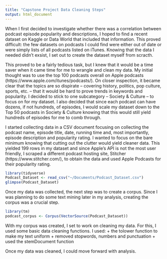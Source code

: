 ```yaml
---
title: "Capstone Project Data Cleaning Steps"
output: html_document
---
```


When I first decided to investigate whether there was a correlation between podcast episode popularity and descriptions, I hoped to find a recent dataset on Kaggle or Data World that included that information. This proved difficult: the few datasets on podcasts I could find were either out of date or were simply lists of all podcasts listed on iTunes. Knowing that the data I needed didn't exsist, I set out to create the dataset myself from scracth.

This proved to be a fairly tedious task, but I knew that it would be a time saver when it came time for me to wrangle and clean my data. My initial thought was to use the top 100 podcasts overall on Apple podcasts (https://www.apple.com/itunes/podcasts/). On closer inspection, it became clear that the topics are so dispirate -- covering history, politics, pop culture, sports, etc. -- that it would be hard to prove trends in keywords and popularity. I decided to stick to one subcategory -- Society & Culture -- to focus on for my dataset. I also decided that since each podcast can have dozens, if not hundreds, of episodes, I would scale my dataset down to the Top 50 podcasts in Society & Culture knowing that this would still yield hundreds of episodes for me to comb through.

I started collecting data in a CSV document focusing on collecting the podcast name, episode title, date, running time and, most importantly, episode description and popularity rating. I wanted to focus on the bare minimum knowing that cutting out the clutter would yield cleaner data.  This yielded 199 rows in my dataset and since Apple's API is not the most user friendly, I scraped a different podcast hosting site, Stitcher (https://www.stitcher.com/), to obtain the data and used Apple Podcasts for their popularity rating.

```r
library(tidyverse)
Podcast_Dataset <- read_csv("~/Documents/Podcast_Dataset.csv")
glimpse(Podcast_Dataset)
```

Once my data was collected, the next step was to create a corpus. Since I was planning to do some text mining later in my analysis, creating the corpus was a crucial step. 

```r
library(tm)
podcast_corpus <- Corpus(VectorSource(Podcast_Dataset))
```

With my corpus was created, I set to work on cleaning my data. For this, I used some basic data cleaning functions. I used:
 + the tolower function to make my text uniform
 + removed stopwords, numbers and punctuation
 + used the stemDocument function

Once my data was cleaned, I could  move forward with analysis.
